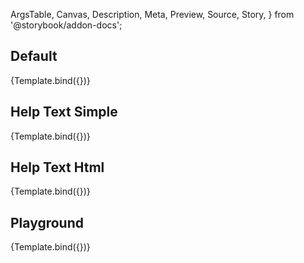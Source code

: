 <!-- @prettier -->

  ArgsTable,
  Canvas,
  Description,
  Meta,
  Preview,
  Source,
  Story,
} from '@storybook/addon-docs';



<Meta
  title="Forms (WIP)/InputLabel"
  component={InputLabel}
  argTypes={argTypes}
/>

<Description of={InputLabel} />

## Default

<Canvas>
  <Story
    name="Default"
    args={{
      text: 'Some Label',
    }}
  >
    {Template.bind({})}
  </Story>
</Canvas>

## Help Text Simple

<Canvas>
  <Story
    name="HelpTextSimple"
    args={{
      text: 'Label With Help',
      helpText: 'Simple Help Text',
    }}
  >
    {Template.bind({})}
  </Story>
</Canvas>

## Help Text Html

<Canvas>
  <Story
    name="HelpTextHtml"
    args={{
      text: 'Label With Help',
      helpText: TipText,
    }}
  >
    {Template.bind({})}
  </Story>
</Canvas>

## Playground

<Canvas isColumn>
  <Source language="jsx" story="Playground" />
  <Story
    name="Playground"
    args={{
      text: 'Some Label',
      helpText: 'Some Text',
    }}
  >
    {Template.bind({})}
  </Story>
  <ArgsTable story="Playground" />
</Canvas>
